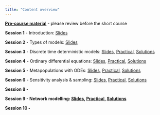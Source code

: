 ```yaml
---
title: "Content overview"
---
```


[**Pre-course material**](00_PreCourseMaterial.qmd) - please review before the short course

**Session 1** - Introduction: [Slides](slides/Lecture_01_Intro.pdf)

**Session 2** - Types of models: [Slides](slides/Lecture_02_TypesOfModels.pdf)

**Session 3** - Discrete time deterministic models: [Slides](slides/Lecture_03_DiscreteDeterministic.pdf), [Practical](03_DiscreteDeterministic_practical.qmd), [Solutions](03_DiscreteDeterministic_solutions.qmd)

**Session 4** - Ordinary differential equations: [Slides](slides/Lecture_04_ODEs.pdf), [Practical](04_ODEs_practical.qmd), [Solutions](04_ODEs_solutions.qmd)

**Session 5** - Metapopulations with ODEs: [Slides](slides/Lecture_05_ODEsMetapopulation.pdf), [Practical](05_Metapop_practical.qmd), [Solutions](05_Metapop_solutions.qmd)

**Session 6** - Sensitivity analysis & sampling: [Slides](slides/Lecture_06_SensitivitySampling.pdf), [Practical](06_SensitivitySampling_practical.qmd), [Solutions](06_SensitivitySampling_solutions.qmd)

**Session 8 -**

**Session 9 - Network modelling: [Slides](slides/Lecture_09_Networks.pdf), [Practical](09_Networks_practical.qmd), [Solutions](09_Networks_solutions.qmd)**

**Session 10 -**
